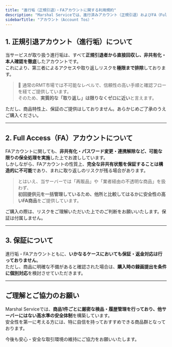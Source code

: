 ```yaml
---
title: "進行垢（正規引退）・FAアカウントに関する利用規約"
description: "Marshal Serviceでは、進行済みアカウント（正規引退）およびFA（Full Access）アカウントを提供しております。 以下のガイドラインは、これらのアカウントをご購入いただく際の前提条件・注意事項を明記したものです。"
sidebarTitle: "アカウント（Account Tos）"
---
```


## 1. 正規引退アカウント（進行垢）について

当サービスが取り扱う進行垢は、すべて**正規引退者から直接回収し、非共有化・本人確認を徹底**したアカウントです。\
これにより、第三者によるアクセスや取り返しリスクを**極限まで排除**しております。

> 🔐 通常のRMT市場では不可能なレベルで、信頼性の高い手順と確認フローを経てご提供しています。\
> そのため、**実質的な「取り返し」は限りなくゼロに近い**と言えます。

ただし、商品特性上、保証のご提供はしておりません。あらかじめご了承のうえご購入ください。

---

## 2. Full Access（FA）アカウントについて

FAアカウントに関しても、**非共有化・パスワード変更・連携解除など、可能な限りの保全処理を実施**した上でお渡ししています。\
しかしながら、FAアカウントの性質上、**完全な非共有状態を保証することは構造的に不可能**であり、まれに取り返しのリスクが残る場合があります。

> とはいえ、当サーバーでは「再販品」や「業者経由の不透明な商品」を扱わず、\
> **初回提供元を一括管理しているため、他所と比較してはるかに安全性の高いFA商品**をご提供しています。

ご購入の際は、リスクをご理解いただいた上でのご判断をお願いいたします。保証は付属しません。

---

## 3. 保証について

進行垢・FAアカウントともに、**いかなるケースにおいても保証・返金対応は行っておりません**。\
ただし、商品に明確な不備があると確認された場合は、**購入時の録画提出を条件に個別対応**を検討させていただきます。

---

## ご理解とご協力のお願い

Marshal Serviceでは、**商品1件ごとに厳密な検品・履歴管理を行っており、他サーバーにはない高水準の安全体制**を構築しています。\
安全性を第一に考える方には、特に自信を持っておすすめできる商品群となっております。

今後も安心・安全な取引環境の維持にご協力をお願いいたします。